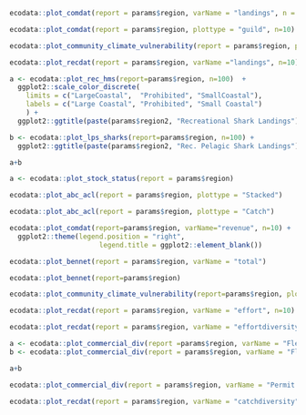 
```r
ecodata::plot_comdat(report = params$region, varName = "landings", n = 10)
```

```r
ecodata::plot_comdat(report = params$region, plottype = "guild", n=10)
```

```r
ecodata::plot_community_climate_vulnerability(report = params$region, plottype = "regionland", n=100)
```

```r
ecodata::plot_recdat(report = params$region, varName ="landings", n=10)
```

```r
a <- ecodata::plot_rec_hms(report=params$region, n=100)  +
  ggplot2::scale_color_discrete(        
    limits = c("LargeCoastal",  "Prohibited", "SmallCoastal"),         
    labels = c("Large Coastal", "Prohibited", "Small Coastal")
    ) +
  ggplot2::ggtitle(paste(params$region2, "Recreational Shark Landings"))

b <- ecodata::plot_lps_sharks(report=params$region, n=100) + 
  ggplot2::ggtitle(paste(params$region2, "Rec. Pelagic Shark Landings"))

a+b
```

```r
a <- ecodata::plot_stock_status(report = params$region)
```

```r
ecodata::plot_abc_acl(report = params$region, plottype = "Stacked")
```

```r
ecodata::plot_abc_acl(report = params$region, plottype = "Catch")
```

```r
ecodata::plot_comdat(report=params$region, varName="revenue", n=10) + 
  ggplot2::theme(legend.position = "right",
                      legend.title = ggplot2::element_blank())
```

```r
ecodata::plot_bennet(report = params$region, varName = "total")
```

```r
ecodata::plot_bennet(report=params$region)
```

```r
ecodata::plot_community_climate_vulnerability(report=params$region, plottype = "regionrev", n=100)
```

```r
ecodata::plot_recdat(report = params$region, varName = "effort", n=10)
```

```r
ecodata::plot_recdat(report = params$region, varName = "effortdiversity", n=10)
```

```r
a <- ecodata::plot_commercial_div(report =params$region, varName = "Fleet count", n=100)
b <- ecodata::plot_commercial_div(report = params$region, varName = "Fleet diversity in revenue", n=100)

a+b
```

```r
ecodata::plot_commercial_div(report = params$region, varName = "Permit revenue species diversity", n=100)
```

```r
ecodata::plot_recdat(report = params$region, varName = "catchdiversity", n=10)
```



